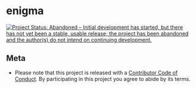 enigma
=======

[![Project Status: Abandoned – Initial development has started, but there has not yet been a stable, usable release; the project has been abandoned and the author(s) do not intend on continuing development.](http://www.repostatus.org/badges/latest/abandoned.svg)](http://www.repostatus.org/#abandoned)


## Meta

* Please note that this project is released with a [Contributor Code of Conduct](CONDUCT.md). By participating in this project you agree to abide by its terms.
